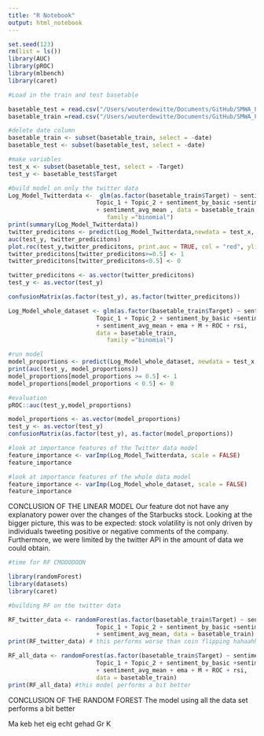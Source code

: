```yaml
---
title: "R Notebook"
output: html_notebook
---
```


```r
set.seed(123)
rm(list = ls())
library(AUC)
library(pROC)
library(mlbench)
library(caret)

#Load in the train and test basetable 

basetable_test = read.csv("/Users/wouterdewitte/Documents/GitHub/SMWA_Performance/data/final_basetable_test.csv")
basetable_train =read.csv("/Users/wouterdewitte/Documents/GitHub/SMWA_Performance/data/final_basetable_train.csv")

```

```r
#delete date column
basetable_train <- subset(basetable_train, select = -date)
basetable_test <- subset(basetable_test, select = -date)

#make variables
test_x <- subset(basetable_test, select = -Target)
test_y <- basetable_test$Target
```

```r
#build model on only the twitter data 
Log_Model_Twitterdata <-  glm(as.factor(basetable_train$Target) ~ sentiment_by_dictionary + 
                         Topic_1 + Topic_2 + sentiment_by_basic +sentiment_weighted_mixed 
                         + sentiment_avg_mean , data = basetable_train, 
                            family ="binomial")
print(summary(Log_Model_Twitterdata))
twitter_predicitons <- predict(Log_Model_Twitterdata,newdata = test_x, type = "response" )
auc(test_y, twitter_predicitons)
plot.roc(test_y,twitter_predicitons, print.auc = TRUE, col = "red", ylim = c(0,1))
twitter_predicitons[twitter_predicitons>=0.5] <- 1
twitter_predicitons[twitter_predicitons<0.5] <- 0

twitter_predicitons <- as.vector(twitter_predicitons)
test_y <- as.vector(test_y)

confusionMatrix(as.factor(test_y), as.factor(twitter_predicitons))
```


```r
Log_Model_whole_dataset <- glm(as.factor(basetable_train$Target) ~ sentiment_by_dictionary + 
                         Topic_1 + Topic_2 + sentiment_by_basic +sentiment_weighted_mixed 
                         + sentiment_avg_mean + ema + M + ROC + rsi,
                         data = basetable_train, 
                            family ="binomial")

#run model
model_proportions <- predict(Log_Model_whole_dataset, newdata = test_x, type = "response")
print(auc(test_y, model_proportions))
model_proportions[model_proportions >= 0.5] <- 1
model_proportions[model_proportions < 0.5] <- 0

#evaluation
pROC::auc(test_y,model_proportions)

model_proportions <- as.vector(model_proportions)
test_y <- as.vector(test_y)
confusionMatrix(as.factor(test_y), as.factor(model_proportions))
```

```r
#look at importance features of the Twitter data model 
feature_importance <- varImp(Log_Model_Twitterdata, scale = FALSE)
feature_importance
```
```r
#look at importance features of the whole data model 
feature_importance <- varImp(Log_Model_whole_dataset, scale = FALSE)
feature_importance
```

CONCLUSION OF THE LINEAR MODEL 
Our feature dot not have any explanatory power over the changes of the Starbucks stock. 
Looking at the bigger picture, this was to be expected: stock volatility is not only driven by individuals tweeting positive or negative comments of the company. 
Furthermore, we were limited by the twitter API in the amount of data we could obtain. 

```r
#time for RF CMOOOOOON 

library(randomForest)
library(datasets)
library(caret)

#building RF on the twitter data 

RF_twitter_data <- randomForest(as.factor(basetable_train$Target) ~ sentiment_by_dictionary + 
                         Topic_1 + Topic_2 + sentiment_by_basic +sentiment_weighted_mixed 
                         + sentiment_avg_mean, data = basetable_train)
print(RF_twitter_data) # this performs worse than coin flipping hahaahha 

RF_all_data <- randomForest(as.factor(basetable_train$Target) ~ sentiment_by_dictionary + 
                         Topic_1 + Topic_2 + sentiment_by_basic +sentiment_weighted_mixed 
                         + sentiment_avg_mean + ema + M + ROC + rsi,
                         data = basetable_train)
print(RF_all_data) #this model performs a bit better 

```
CONCLUSION OF THE RANDOM FOREST 
The model using all the data set performs a bit better 

Ma keb het eig echt gehad 
Gr 
K 










